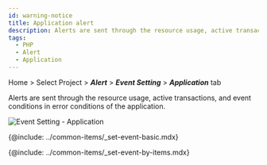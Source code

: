 ```yaml
---
id: warning-notice
title: Application alert
description: Alerts are sent through the resource usage, active transactions, and event conditions of error conditions of the application.
tags:
  - PHP
  - Alert
  - Application
---
```


Home > Select Project > **_Alert_** > **_Event Setting_** > **_Application_** tab

Alerts are sent through the resource usage, active transactions, and event conditions in error conditions of the application.

![Event Setting - Application](/img/set-events-app.png)

{@include: ../common-items/_set-event-basic.mdx}  

{@include: ../common-items/_set-event-by-items.mdx}
